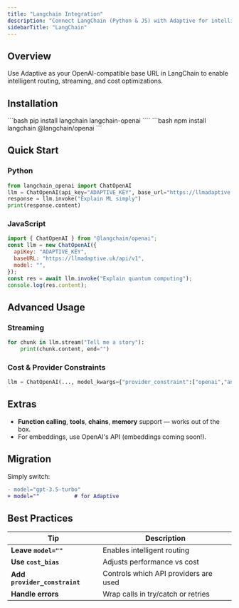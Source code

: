 ```yaml
---
title: "Langchain Integration"
description: "Connect LangChain (Python & JS) with Adaptive for intelligent routing."
sidebarTitle: "LangChain"
---
```


## Overview

Use Adaptive as your OpenAI-compatible base URL in LangChain to enable intelligent routing, streaming, and cost optimizations.

## Installation

<Tabs>
<Tab title="Python">
```bash
pip install langchain langchain-openai
````

</Tab>
<Tab title="JavaScript">
```bash
npm install langchain @langchain/openai
```
</Tab>
</Tabs>

## Quick Start

### Python

```python
from langchain_openai import ChatOpenAI
llm = ChatOpenAI(api_key="ADAPTIVE_KEY", base_url="https://llmadaptive.uk/api/v1", model="")
response = llm.invoke("Explain ML simply")
print(response.content)
```

### JavaScript

```js
import { ChatOpenAI } from "@langchain/openai";
const llm = new ChatOpenAI({
  apiKey: "ADAPTIVE_KEY",
  baseURL: "https://llmadaptive.uk/api/v1",
  model: "",
});
const res = await llm.invoke("Explain quantum computing");
console.log(res.content);
```

## Advanced Usage

### Streaming

```python
for chunk in llm.stream("Tell me a story"):
    print(chunk.content, end="")
```

### Cost & Provider Constraints

```python
llm = ChatOpenAI(..., model_kwargs={"provider_constraint":["openai","anthropic"], "cost_bias":0.2})
```

## Extras

- **Function calling**, **tools**, **chains**, **memory** support — works out of the box.
- For embeddings, use OpenAI's API (embeddings coming soon!).

## Migration

Simply switch:

```diff
- model="gpt-3.5-turbo"
+ model=""           # for Adaptive
```

## Best Practices

| Tip                            | Description                           |
| ------------------------------ | ------------------------------------- |
| **Leave `model=""`**           | Enables intelligent routing           |
| **Use `cost_bias`**            | Adjusts performance vs cost           |
| **Add `provider_constraint`** | Controls which API providers are used |
| **Handle errors**              | Wrap calls in try/catch or retries    |

